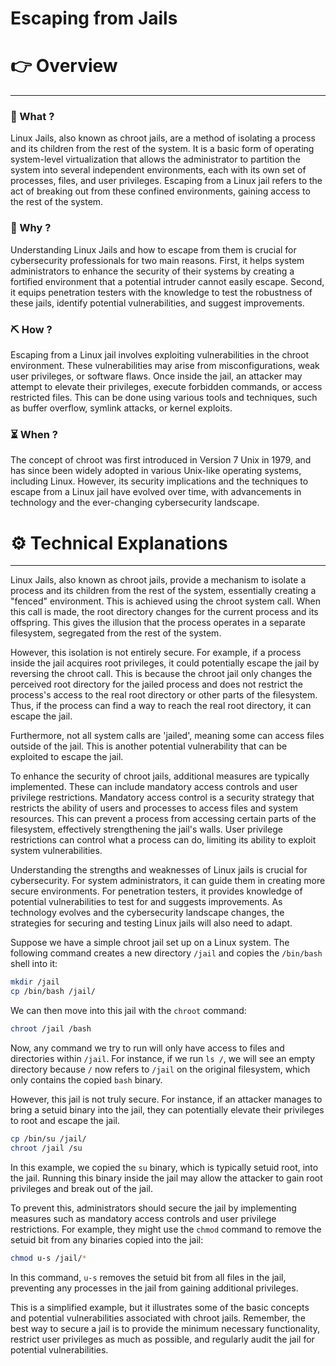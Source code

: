 # Escaping from Jails


# 👉 Overview

---

### 👀 What ?

Linux Jails, also known as chroot jails, are a method of isolating a process and its children from the rest of the system. It is a basic form of operating system-level virtualization that allows the administrator to partition the system into several independent environments, each with its own set of processes, files, and user privileges. Escaping from a Linux jail refers to the act of breaking out from these confined environments, gaining access to the rest of the system.


### 🧐 Why ?

Understanding Linux Jails and how to escape from them is crucial for cybersecurity professionals for two main reasons. First, it helps system administrators to enhance the security of their systems by creating a fortified environment that a potential intruder cannot easily escape. Second, it equips penetration testers with the knowledge to test the robustness of these jails, identify potential vulnerabilities, and suggest improvements.


### ⛏️ How ?

Escaping from a Linux jail involves exploiting vulnerabilities in the chroot environment. These vulnerabilities may arise from misconfigurations, weak user privileges, or software flaws. Once inside the jail, an attacker may attempt to elevate their privileges, execute forbidden commands, or access restricted files. This can be done using various tools and techniques, such as buffer overflow, symlink attacks, or kernel exploits.


### ⏳ When ?

The concept of chroot was first introduced in Version 7 Unix in 1979, and has since been widely adopted in various Unix-like operating systems, including Linux. However, its security implications and the techniques to escape from a Linux jail have evolved over time, with advancements in technology and the ever-changing cybersecurity landscape.


# ⚙️ Technical Explanations

---

Linux Jails, also known as chroot jails, provide a mechanism to isolate a process and its children from the rest of the system, essentially creating a "fenced" environment. This is achieved using the chroot system call. When this call is made, the root directory changes for the current process and its offspring. This gives the illusion that the process operates in a separate filesystem, segregated from the rest of the system.

However, this isolation is not entirely secure. For example, if a process inside the jail acquires root privileges, it could potentially escape the jail by reversing the chroot call. This is because the chroot jail only changes the perceived root directory for the jailed process and does not restrict the process's access to the real root directory or other parts of the filesystem. Thus, if the process can find a way to reach the real root directory, it can escape the jail.

Furthermore, not all system calls are 'jailed', meaning some can access files outside of the jail. This is another potential vulnerability that can be exploited to escape the jail.

To enhance the security of chroot jails, additional measures are typically implemented. These can include mandatory access controls and user privilege restrictions. Mandatory access control is a security strategy that restricts the ability of users and processes to access files and system resources. This can prevent a process from accessing certain parts of the filesystem, effectively strengthening the jail's walls. User privilege restrictions can control what a process can do, limiting its ability to exploit system vulnerabilities.

Understanding the strengths and weaknesses of Linux jails is crucial for cybersecurity. For system administrators, it can guide them in creating more secure environments. For penetration testers, it provides knowledge of potential vulnerabilities to test for and suggests improvements. As technology evolves and the cybersecurity landscape changes, the strategies for securing and testing Linux jails will also need to adapt.

Suppose we have a simple chroot jail set up on a Linux system. The following command creates a new directory `/jail` and copies the `/bin/bash` shell into it:

```bash
mkdir /jail
cp /bin/bash /jail/

```

We can then move into this jail with the `chroot` command:

```bash
chroot /jail /bash

```

Now, any command we try to run will only have access to files and directories within `/jail`. For instance, if we run `ls /`, we will see an empty directory because `/` now refers to `/jail` on the original filesystem, which only contains the copied `bash` binary.

However, this jail is not truly secure. For instance, if an attacker manages to bring a setuid binary into the jail, they can potentially elevate their privileges to root and escape the jail.

```bash
cp /bin/su /jail/
chroot /jail /su

```

In this example, we copied the `su` binary, which is typically setuid root, into the jail. Running this binary inside the jail may allow the attacker to gain root privileges and break out of the jail.

To prevent this, administrators should secure the jail by implementing measures such as mandatory access controls and user privilege restrictions. For example, they might use the `chmod` command to remove the setuid bit from any binaries copied into the jail:

```bash
chmod u-s /jail/*

```

In this command, `u-s` removes the setuid bit from all files in the jail, preventing any processes in the jail from gaining additional privileges.

This is a simplified example, but it illustrates some of the basic concepts and potential vulnerabilities associated with chroot jails. Remember, the best way to secure a jail is to provide the minimum necessary functionality, restrict user privileges as much as possible, and regularly audit the jail for potential vulnerabilities.
